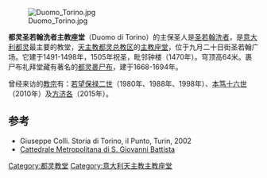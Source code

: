 {{NoteTA
|1=zh-cn:都灵;zh-tw:杜林;zh-hk:都靈
}}

[[File:Duomo_Torino.jpg|right]]

'''都灵圣若翰洗者主教座堂'''（Duomo di Torino）的主保圣人是[[圣若翰洗者|圣若翰洗者]]，是[[意大利|意大利]][[都灵|都灵]]最主要的教堂，[[天主教都灵总教区|天主教都灵总教区]]的[[主教座堂|主教座堂]]，位于九月二十日街圣若翰广场。它建于1491-1498年，1505年祝圣，毗邻钟楼（1470年）。穹顶高64米。裹尸布礼拜堂藏有著名的[[都灵裹尸布|都灵裹尸布]]，建于1668-1694年。

曾经来访的[[教宗|教宗]]有：[[若望保禄二世|若望保禄二世]]（1980年、1988年、1998年）、[[本笃十六世|本笃十六世]]（2010年）及[[方濟各_(教宗)|方济各]]（2015年）。

{{Commonscat|Duomo (Turin)}}

==参考==
*Giuseppe Colli. Storia di Torino, il Punto, Turin, 2002
*[http://www.gcatholic.org/churches/italy/1711.htm Cattedrale Metropolitana di S. Giovanni Battista] {{Wayback|url=http://www.gcatholic.org/churches/italy/1711.htm |date=20150209032942 }}

{{coord|45.07332|N|7.685435|E|source:frwiki_region:IT|format=dms|display=title}}

{{Authority control}}
[[Category:都灵教堂|Category:都灵教堂]]
[[Category:意大利天主教主教座堂|Category:意大利天主教主教座堂]]